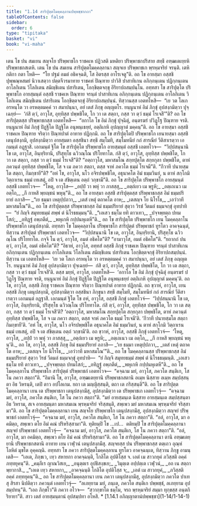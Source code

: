 ```yaml
---
title: "1.14 สาริปุตฺตโมคฺคลฺลานปพฺพชฺชากถา"
tableOfContents: false
sidebar:
  order: 6
type: "tipitaka"
basket: "vi"
book: "vi-maha"
---
```



<DynamicBreadcrumb />

<Division number="60" book="vi-maha">

<Paragraph number="220" book="vi-maha">
เตน โข ปน สมเยน สญฺจโย ปริพฺพาชโก ราชคเห ปฏิวสติ มหติยา ปริพฺพาชกปริสาย สทฺธึ อฑฺฒเตเยฺยหิ ปริพฺพาชกสเตหิ. เตน โข ปน สมเยน สาริปุตฺตโมคฺคลฺลานา สญฺจเย ปริพฺพาชเก พฺรหฺมจริยํ จรนฺติ. เตหิ กติกา กตา โหติ—  “โย ปฐมํ อมตํ อธิคจฺฉติ, โส อิตรสฺส อาโรเจตู”ติ.


</Paragraph>

<Paragraph number="221" book="vi-maha">
อถ โข อายสฺมา อสฺสชิ ปุพฺพณฺหสมยํ นิวาเสตฺวา ปตฺตจีวรมาทาย ราชคหํ ปิณฺฑาย ปาวิสิ ปาสาทิเกน อภิกฺกนฺเตน ปฏิกฺกนฺเตน อาโลกิเตน วิโลกิเตน สมิญฺชิเตน ปสาริเตน, โอกฺขิตฺตจกฺขุ อิริยาปถสมฺปนฺโน. อทฺทสา โข สาริปุตฺโต ปริพฺพาชโก อายสฺมนฺตํ อสฺสชึ ราชคเห ปิณฺฑาย จรนฺตํ ปาสาทิเกน อภิกฺกนฺเตน ปฏิกฺกนฺเตน อาโลกิเตน วิโลกิเตน สมิญฺชิเตน ปสาริเตน โอกฺขิตฺตจกฺขุํ อิริยาปถสมฺปนฺนํ. ทิสฺวานสฺส เอตทโหสิ—  “เย วต โลเก อรหนฺโต วา อรหตฺตมคฺคํ วา สมาปนฺนา, อยํ เตสํ ภิกฺขุ อญฺญตโร. ยนฺนูนาหํ อิมํ ภิกฺขุํ อุปสงฺกมิตฺวา ปุจฺเฉยฺยํ—  ‘กํสิ ตฺวํ, อาวุโส, อุทฺทิสฺส ปพฺพชิโต, โก วา เต สตฺถา, กสฺส วา ตฺวํ ธมฺมํ โรเจสี’”ติ? อถ โข สาริปุตฺตสฺส ปริพฺพาชกสฺส เอตทโหสิ—  “อกาโล โข อิมํ ภิกฺขุํ ปุจฺฉิตุํ, อนฺตรฆรํ ปวิฏฺโฐ ปิณฺฑาย จรติ. ยนฺนูนาหํ อิมํ ภิกฺขุํ ปิฏฺฐิโต ปิฏฺฐิโต อนุพนฺเธยฺยํ, อตฺถิเกหิ อุปญฺญาตํ มคฺคนฺ”ติ. อถ โข อายสฺมา อสฺสชิ ราชคเห ปิณฺฑาย จริตฺวา ปิณฺฑปาตํ อาทาย ปฏิกฺกมิ. อถ โข สาริปุตฺโตปิ ปริพฺพาชโก เยนายสฺมา อสฺสชิ เตนุปสงฺกมิ, อุปสงฺกมิตฺวา อายสฺมตา อสฺสชินา สทฺธึ สมฺโมทิ, สมฺโมทนียํ กถํ สารณียํ วีติสาเรตฺวา เอกมนฺตํ อฏฺฐาสิ. เอกมนฺตํ ฐิโต โข สาริปุตฺโต ปริพฺพาชโก อายสฺมนฺตํ อสฺสชึ เอตทโวจ—  “วิปฺปสนฺนานิ โข เต, อาวุโส, อินฺทฺริยานิ, ปริสุทฺโธ ฉวิวณฺโณ ปริโยทาโต. กํสิ ตฺวํ, อาวุโส, อุทฺทิสฺส ปพฺพชิโต, โก วา เต สตฺถา, กสฺส วา ตฺวํ ธมฺมํ โรเจสี”ติ? “อตฺถาวุโส, มหาสมโณ สกฺยปุตฺโต สกฺยกุลา ปพฺพชิโต, ตาหํ ภควนฺตํ อุทฺทิสฺส ปพฺพชิโต, โส จ เม ภควา สตฺถา, ตสฺส จาหํ ภควโต ธมฺมํ โรเจมี”ติ. “กึวาที ปนายสฺมโต สตฺถา, กิมกฺขายี”ติ? “อหํ โข, อาวุโส, นโว อจิรปพฺพชิโต, อธุนาคโต อิมํ ธมฺมวินยํ, น ตาหํ สกฺโกมิ วิตฺถาเรน ธมฺมํ เทเสตุํ, อปิ จ เต สํขิตฺเตน อตฺถํ วกฺขามี”ติ. อถ โข สาริปุตฺโต ปริพฺพาชโก อายสฺมนฺตํ อสฺสชึ เอตทโวจ—  “โหตุ, อาวุโส—


</Paragraph>

<Paragraph number="222" type="verses" book="vi-maha">
_อปฺปํ วา พหุํ วา ภาสสฺสุ,_  
_อตฺถํเยว เม พฺรูหิ;_  
_อตฺเถเนว เม อตฺโถ,_  
_กึ กาหสิ พฺยญฺชนํ พหุนฺ”ติ._  



</Paragraph>

<Paragraph number="223" book="vi-maha">
อถ โข อายสฺมา อสฺสชิ สาริปุตฺตสฺส ปริพฺพาชกสฺส อิมํ ธมฺมปริยายํ อภาสิ—


</Paragraph>

<Paragraph number="224" type="verses" book="vi-maha">
_“เย ธมฺมา เหตุปฺปภวา,_  
_เตสํ เหตุํ ตถาคโต อาห;_  
_เตสญฺจ โย นิโรโธ,_  
_เอวํวาที มหาสมโณ”ติ._  



</Paragraph>

<Paragraph number="225" book="vi-maha">
อถ โข สาริปุตฺตสฺส ปริพฺพาชกสฺส อิมํ ธมฺมปริยายํ สุตฺวา วิรชํ วีตมลํ ธมฺมจกฺขุํ อุทปาทิ—  “ยํ กิญฺจิ สมุทยธมฺมํ สพฺพํ ตํ นิโรธธมฺมนฺ”ติ.


</Paragraph>

<Paragraph number="226" type="verses" book="vi-maha">
_“เอเสว ธมฺโม ยทิ ตาวเทว,_  
_ปจฺจพฺยตฺถ ปทมโสกํ;_  
_อทิฏฺฐํ อพฺภตีตํ,_  
_พหุเกหิ กปฺปนหุเตหี”ติ._  



</Paragraph>

</Division>
<Division number="61" book="vi-maha">

<Paragraph number="227" book="vi-maha">
อถ โข สาริปุตฺโต ปริพฺพาชโก เยน โมคฺคลฺลาโน ปริพฺพาชโก เตนุปสงฺกมิ. อทฺทสา โข โมคฺคลฺลาโน ปริพฺพาชโก สาริปุตฺตํ ปริพฺพาชกํ ทูรโตว อาคจฺฉนฺตํ, ทิสฺวาน สาริปุตฺตํ ปริพฺพาชกํ เอตทโวจ—  “วิปฺปสนฺนานิ โข เต, อาวุโส, อินฺทฺริยานิ, ปริสุทฺโธ ฉวิวณฺโณ ปริโยทาโต. กจฺจิ โน ตฺวํ, อาวุโส, อมตํ อธิคโต”ติ? “อามาวุโส, อมตํ อธิคโต”ติ. “ยถากถํ ปน ตฺวํ, อาวุโส, อมตํ อธิคโต”ติ? “อิธาหํ, อาวุโส, อทฺทสํ อสฺสชึ ภิกฺขุํ ราชคเห ปิณฺฑาย จรนฺตํ ปาสาทิเกน อภิกฺกนฺเตน ปฏิกฺกนฺเตน อาโลกิเตน วิโลกิเตน สมิญฺชิเตน ปสาริเตน โอกฺขิตฺตจกฺขุํ อิริยาปถสมฺปนฺนํ. ทิสฺวาน เม เอตทโหสิ—  ‘เย วต โลเก อรหนฺโต วา อรหตฺตมคฺคํ วา สมาปนฺนา, อยํ เตสํ ภิกฺขุ อญฺญตโร. ยนฺนูนาหํ อิมํ ภิกฺขุํ อุปสงฺกมิตฺวา ปุจฺเฉยฺยํ—  กํสิ ตฺวํ, อาวุโส, อุทฺทิสฺส ปพฺพชิโต, โก วา เต สตฺถา, กสฺส วา ตฺวํ ธมฺมํ โรเจสี’ติ. ตสฺส มยฺหํ, อาวุโส, เอตทโหสิ—  ‘อกาโล โข อิมํ ภิกฺขุํ ปุจฺฉิตุํ อนฺตรฆรํ ปวิฏฺโฐ ปิณฺฑาย จรติ, ยนฺนูนาหํ อิมํ ภิกฺขุํ ปิฏฺฐิโต ปิฏฺฐิโต อนุพนฺเธยฺยํ อตฺถิเกหิ อุปญฺญาตํ มคฺคนฺ’ติ. อถ โข, อาวุโส, อสฺสชิ ภิกฺขุ ราชคเห ปิณฺฑาย จริตฺวา ปิณฺฑปาตํ อาทาย ปฏิกฺกมิ. อถ ขฺวาหํ, อาวุโส, เยน อสฺสชิ ภิกฺขุ เตนุปสงฺกมึ, อุปสงฺกมิตฺวา อสฺสชินา ภิกฺขุนา สทฺธึ สมฺโมทึ, สมฺโมทนียํ กถํ สารณียํ วีติสาเรตฺวา เอกมนฺตํ อฏฺฐาสึ. เอกมนฺตํ ฐิโต โข อหํ, อาวุโส, อสฺสชึ ภิกฺขุํ เอตทโวจํ—  ‘วิปฺปสนฺนานิ โข เต, อาวุโส, อินฺทฺริยานิ, ปริสุทฺโธ ฉวิวณฺโณ ปริโยทาโต. กํสิ ตฺวํ, อาวุโส, อุทฺทิสฺส ปพฺพชิโต, โก วา เต สตฺถา, กสฺส วา ตฺวํ ธมฺมํ โรเจสี’ติ? ‘อตฺถาวุโส, มหาสมโณ สกฺยปุตฺโต สกฺยกุลา ปพฺพชิโต, ตาหํ ภควนฺตํ อุทฺทิสฺส ปพฺพชิโต, โส จ เม ภควา สตฺถา, ตสฺส จาหํ ภควโต ธมฺมํ โรเจมี’ติ. ‘กึวาที ปนายสฺมโต สตฺถา กิมกฺขายี’ติ. ‘อหํ โข, อาวุโส, นโว อจิรปพฺพชิโต อธุนาคโต อิมํ ธมฺมวินยํ, น ตาหํ สกฺโกมิ วิตฺถาเรน ธมฺมํ เทเสตุํ, อปิ จ เต สํขิตฺเตน อตฺถํ วกฺขามี’ติ. อถ ขฺวาหํ, อาวุโส, อสฺสชึ ภิกฺขุํ เอตทโวจํ—  ‘โหตุ, อาวุโส,


</Paragraph>

<Paragraph number="228" type="verses" book="vi-maha">
_อปฺปํ วา พหุํ วา ภาสสฺสุ,_  
_อตฺถํเยว เม พฺรูหิ;_  
_อตฺเถเนว เม อตฺโถ,_  
_กึ กาหสิ พฺยญฺชนํ พหุนฺ’ติ._  



</Paragraph>

<Paragraph number="229" book="vi-maha">
อถ โข, อาวุโส, อสฺสชิ ภิกฺขุ อิมํ ธมฺมปริยายํ อภาสิ—


</Paragraph>

<Paragraph number="230" type="verses" book="vi-maha">
_‘เย ธมฺมา เหตุปฺปภวา,_  
_เตสํ เหตุํ ตถาคโต อาห;_  
_เตสญฺจ โย นิโรโธ,_  
_เอวํวาที มหาสมโณ’”ติ._  



</Paragraph>

<Paragraph number="231" book="vi-maha">
อถ โข โมคฺคลฺลานสฺส ปริพฺพาชกสฺส อิมํ ธมฺมปริยายํ สุตฺวา วิรชํ วีตมลํ ธมฺมจกฺขุํ อุทปาทิ—  “ยํ กิญฺจิ สมุทยธมฺมํ สพฺพํ ตํ นิโรธธมฺมนฺติ.


</Paragraph>

<Paragraph number="232" type="verses" book="vi-maha">
_เอเสว ธมฺโม ยทิ ตาวเทว,_  
_ปจฺจพฺยตฺถ ปทมโสกํ;_  
_อทิฏฺฐํ อพฺภตีตํ,_  
_พหุเกหิ กปฺปนหุเตหี”ติ._  



</Paragraph>

</Division>
<Division number="62" book="vi-maha">

<Paragraph number="233" book="vi-maha">
อถ โข โมคฺคลฺลาโน ปริพฺพาชโก สาริปุตฺตํ ปริพฺพาชกํ เอตทโวจ—  “คจฺฉาม มยํ, อาวุโส, ภควโต สนฺติเก, โส โน ภควา สตฺถา”ติ. “อิมานิ โข, อาวุโส, อฑฺฒเตยฺยานิ ปริพฺพาชกสตานิ อเมฺห นิสฺสาย อเมฺห สมฺปสฺสนฺตา อิธ วิหรนฺติ, เตปิ ตาว อปโลเกม. ยถา เต มญฺญิสฺสนฺติ, ตถา เต กริสฺสนฺตี”ติ. อถ โข สาริปุตฺตโมคฺคลฺลานา เยน เต ปริพฺพาชกา เตนุปสงฺกมึสุ, อุปสงฺกมิตฺวา เต ปริพฺพาชเก เอตทโวจุํ—  “คจฺฉาม มยํ, อาวุโส, ภควโต สนฺติเก, โส โน ภควา สตฺถา”ติ. “มยํ อายสฺมนฺเต นิสฺสาย อายสฺมนฺเต สมฺปสฺสนฺตา อิธ วิหราม, สเจ อายสฺมนฺตา มหาสมเณ พฺรหฺมจริยํ จริสฺสนฺติ, สพฺเพว มยํ มหาสมเณ พฺรหฺมจริยํ จริสฺสามา”ติ.


</Paragraph>

<Paragraph number="234" book="vi-maha">
อถ โข สาริปุตฺตโมคฺคลฺลานา เยน สญฺจโย ปริพฺพาชโก เตนุปสงฺกมึสุ, อุปสงฺกมิตฺวา สญฺจยํ ปริพฺพาชกํ เอตทโวจุํ—  “คจฺฉาม มยํ, อาวุโส, ภควโต สนฺติเก, โส โน ภควา สตฺถา”ติ. “อลํ, อาวุโส, มา อคมิตฺถ, สพฺเพว ตโย อิมํ คณํ ปริหริสฺสามา”ติ. ทุติยมฺปิ โข …เป…  ตติยมฺปิ โข สาริปุตฺตโมคฺคลฺลานา สญฺจยํ ปริพฺพาชกํ เอตทโวจุํ—  “คจฺฉาม มยํ, อาวุโส, ภควโต สนฺติเก, โส โน ภควา สตฺถา”ติ. “อลํ, อาวุโส, มา อคมิตฺถ, สพฺเพว ตโย อิมํ คณํ ปริหริสฺสามา”ติ. อถ โข สาริปุตฺตโมคฺคลฺลานา ตานิ อฑฺฒเตยฺยานิ ปริพฺพาชกสตานิ อาทาย เยน เวฬุวนํ เตนุปสงฺกมึสุ. สญฺจยสฺส ปน ปริพฺพาชกสฺส ตตฺเถว อุณฺหํ โลหิตํ มุขโต อุคฺคญฺฉิ.


</Paragraph>

<Paragraph number="235" book="vi-maha">
อทฺทสา โข ภควา สาริปุตฺตโมคฺคลฺลาเน ทูรโตว อาคจฺฉนฺเต, ทิสฺวาน ภิกฺขู อามนฺเตสิ—  “เอเต, ภิกฺขเว, เทฺว สหายกา อาคจฺฉนฺติ, โกลิโต อุปติโสฺส จ. เอตํ เม สาวกยุคํ ภวิสฺสติ อคฺคํ ภทฺทยุคนฺ”ติ.


</Paragraph>

<Paragraph number="236" type="verses" book="vi-maha">
_คมฺภีเร ญาณวิสเย,_  
_อนุตฺตเร อุปธิสงฺขเย;_  
_วิมุตฺเต อปฺปตฺเต เวฬุวนํ,_  
_อถ เน สตฺถา พฺยากาสิ._  



</Paragraph>

<Paragraph number="237" type="verses" book="vi-maha">
_“เอเต เทฺว สหายกา,_  
_อาคจฺฉนฺติ โกลิโต อุปติโสฺส จ;_  
_เอตํ เม สาวกยุคํ,_  
_ภวิสฺสติ อคฺคํ ภทฺทยุคนฺ”ติ._  



</Paragraph>

<Paragraph number="238" book="vi-maha">
อถ โข สาริปุตฺตโมคฺคลฺลานา เยน ภควา เตนุปสงฺกมึสุ, อุปสงฺกมิตฺวา ภควโต ปาเทสุ สิรสา นิปติตฺวา ภควนฺตํ เอตทโวจุํ—  “ลเภยฺยาม มยํ, ภนฺเต, ภควโต สนฺติเก ปพฺพชฺชํ, ลเภยฺยาม อุปสมฺปทนฺ”ติ. “เอถ ภิกฺขโว”ติ ภควา อโวจ—  “สฺวากฺขาโต ธมฺโม, จรถ พฺรหฺมจริยํ สมฺมา ทุกฺขสฺส อนฺตกิริยายา”ติ. สาว เตสํ อายสฺมนฺตานํ อุปสมฺปทา อโหสิ.

</Paragraph>
</Division>

<TableOfContents book="vi-maha" section="1.14">
* [1.14.1 อภิญฺญาตานํปพฺพชฺชา](1-14/1-14-1)
</TableOfContents>
